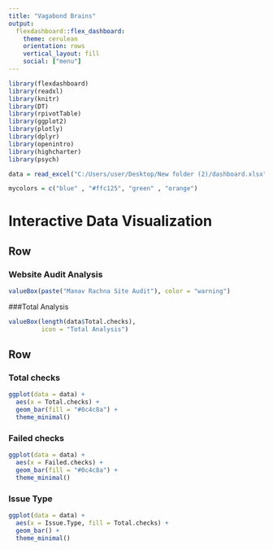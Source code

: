 ---
title: "Vagabond Brains"
output: 
  flexdashboard::flex_dashboard:
    theme: cerulean
    orientation: rows
    vertical_layout: fill
    social: ["menu"]
---

```{r setup, include=FALSE}
library(flexdashboard)
library(readxl)
library(knitr)
library(DT)
library(rpivotTable)
library(ggplot2)
library(plotly)
library(dplyr)
library(openintro)
library(highcharter)
library(psych)
```
```{r}
data = read_excel("C:/Users/user/Desktop/New folder (2)/dashboard.xlsx")
````
```{r}
mycolors = c("blue" , "#ffc125", "green" , "orange")
```



Interactive Data Visualization
===================================================

Row
---------------------------------------------------

### Website Audit Analysis
```{r}
valueBox(paste("Manav Rachna Site Audit"), color = "warning")
```








###Total Analysis
```{r}
valueBox(length(data$Total.checks),
         icon = "Total Analysis")
```






Row
-----------------------------------------------------------------------

### Total checks

```{r}
ggplot(data = data) +
  aes(x = Total.checks) +
  geom_bar(fill = "#0c4c8a") +
  theme_minimal()
```


### Failed checks

```{r}

ggplot(data = data) +
  aes(x = Failed.checks) +
  geom_bar(fill = "#0c4c8a") +
  theme_minimal()


```

### Issue Type

```{r}
ggplot(data = data) +
  aes(x = Issue.Type, fill = Total.checks) +
  geom_bar() +
  theme_minimal()

```


